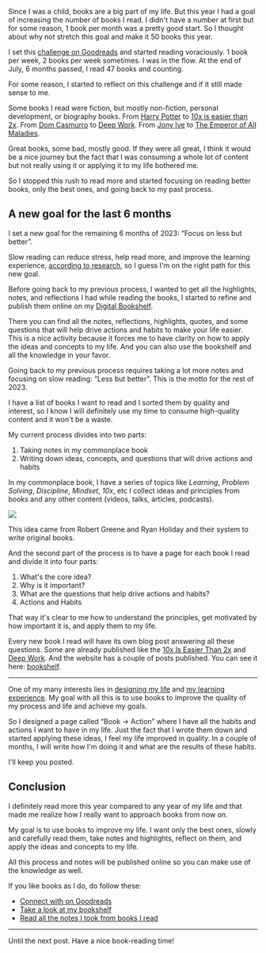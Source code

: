 <SmoothRender>

Since I was a child, books are a big part of my life. But this year I had a goal of increasing the number of books I read. I didn't have a number at first but for some reason, 1 book per month was a pretty good start. So I thought about why not stretch this goal and make it 50 books this year.

I set this [challenge on Goodreads](https://www.goodreads.com/user_challenges/42505327) and started reading voraciously. 1 book per week, 2 books per week sometimes. I was in the flow. At the end of July, 6 months passed, I read 47 books and counting.

For some reason, I started to reflect on this challenge and if it still made sense to me.

Some books I read were fiction, but mostly non-fiction, personal development, or biography books. From [Harry Potter](https://www.amazon.com.br/Harry-Potter-Books-Special-Boxed/dp/1338218395/ref=sr_1_11?tag=iamtk07-20) to [10x is easier than 2x](https://www.amazon.com.br/10x-Easier-Than-World-Class-Entrepreneurs-ebook/dp/B0BGK74SR5/ref=sr_1_1?tag=iamtk07-20). From [Dom Casmurro](https://www.amazon.com.br/Dom-Casmurro-Machado-Assis/dp/6554700013/ref=sr_1_1_sspa?tag=iamtk07-20) to [Deep Work](https://www.amazon.com.br/Deep-Work-Focused-Success-Distracted/dp/1455586692/ref=sr_1_2?tag=iamtk07-20). From [Jony Ive](https://www.amazon.com.br/Jony-Ive-Greatest-Products-English-ebook/dp/B00C5R71U8/ref=sr_1_2?tag=iamtk07-20) to [The Emperor of All Maladies](https://www.amazon.com.br/Emperor-All-Maladies-Biography-Cancer/dp/1439170916?tag=iamtk07-20).

Great books, some bad, mostly good. If they were all great, I think it would be a nice journey but the fact that I was consuming a whole lot of content but not really using it or applying it to my life bothered me.

So I stopped this rush to read more and started focusing on reading better books, only the best ones, and going back to my past process.

## A new goal for the last 6 months

I set a new goal for the remaining 6 months of 2023: “Focus on less but better”.

Slow reading can reduce stress, help read more, and improve the learning experience, [according to research](https://nesslabs.com/speed-reading?utm_source=iamtk.co&utm_medium=referral&utm_campaign=tk_newsletter), so I guess I'm on the right path for this new goal.

Before going back to my previous process, I wanted to get all the highlights, notes, and reflections I had while reading the books, I started to refine and publish them online on my [Digital Bookshelf](/bookshelf).

There you can find all the notes, reflections, highlights, quotes, and some questions that will help drive actions and habits to make your life easier. This is a nice activity because it forces me to have clarity on how to apply the ideas and concepts to my life. And you can also use the bookshelf and all the knowledge in your favor.

Going back to my previous process requires taking a lot more notes and focusing on slow reading: “Less but better”. This is the motto for the rest of 2023.

I have a list of books I want to read and I sorted them by quality and interest, so I know I will definitely use my time to consume high-quality content and it won't be a waste.

My current process divides into two parts:

1. Taking notes in my commonplace book
2. Writing down ideas, concepts, and questions that will drive actions and habits

In my commonplace book, I have a series of topics like _Learning_, _Problem Solving_, _Discipline_, _Mindset_, _10x_, etc I collect ideas and principles from books and any other content (videos, talks, articles, podcasts).

<img
  src="/i-read-47-books-in-the-first-6-months-of-2023-now-what/commonplace-book.png"
  loading="lazy"
  class="full"
/>

This idea came from Robert Greene and Ryan Holiday and their system to write original books.

And the second part of the process is to have a page for each book I read and divide it into four parts:

1. What's the core idea?
2. Why is it important?
3. What are the questions that help drive actions and habits?
4. Actions and Habits

That way it's clear to me how to understand the principles, get motivated by how important it is, and apply them to my life.

Every new book I read will have its own blog post answering all these questions. Some are already published like the [10x Is Easier Than 2x](/bookshelf/10x-is-easier-than-2x) and [Deep Work](/bookshelf/deep-work). And the website has a couple of posts published. You can see it here: [bookshelf](/tags/bookshelf).

---

One of my many interests lies in [designing my life](/designing-my-lifes-system) and [my learning experience](/designing-my-learning-experience). My goal with all this is to use books to improve the quality of my process and life and achieve my goals.

So I designed a page called “Book → Action” where I have all the habits and actions I want to have in my life. Just the fact that I wrote them down and started applying these ideas, I feel my life improved in quality. In a couple of months, I will write how I'm doing it and what are the results of these habits.

I'll keep you posted.

## Conclusion

I definitely read more this year compared to any year of my life and that made me realize how I really want to approach books from now on.

My goal is to use books to improve my life. I want only the best ones, slowly and carefully read them, take notes and highlights, reflect on them, and apply the ideas and concepts to my life.

All this process and notes will be published online so you can make use of the knowledge as well.

If you like books as I do, do follow these:

- [Connect with on Goodreads](https://www.goodreads.com/user/show/86014101-tk)
- [Take a look at my bookshelf](/bookshelf)
- [Read all the notes I took from books I read](/tags/bookshelf)

---

Until the next post. Have a nice book-reading time!

</SmoothRender>
